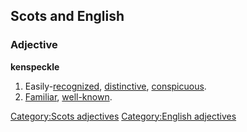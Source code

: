 ==Scots and English==

===Adjective===
'''kenspeckle'''

# Easily-[[recognize]]d, [[distinctive]], [[conspicuous]]. 
# [[familiar|Familiar]], [[well-known]]. 

[[Category:Scots adjectives]]
[[Category:English adjectives]]